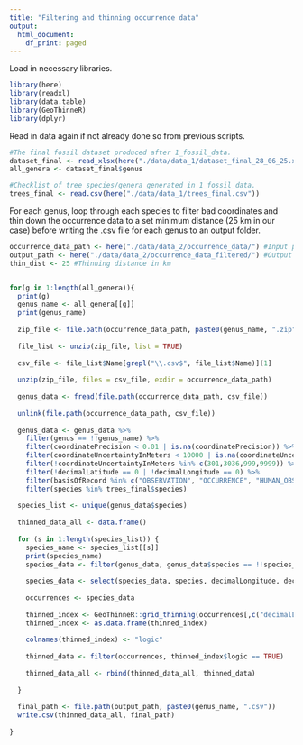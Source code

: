```yaml
---
title: "Filtering and thinning occurrence data"
output:
  html_document:
    df_print: paged
---
```

  
Load in necessary libraries.
```r
library(here)
library(readxl)
library(data.table)
library(GeoThinneR)
library(dplyr)
```

Read in data again if not already done so from previous scripts.
```r
#The final fossil dataset produced after 1_fossil_data.
dataset_final <- read_xlsx(here("./data/data_1/dataset_final_28_06_25.xlsx"))
all_genera <- dataset_final$genus

#Checklist of tree species/genera generated in 1_fossil_data.
trees_final <- read.csv(here("./data/data_1/trees_final.csv"))
```

For each genus, loop through each species to filter bad coordinates and thin down the occurrence data to a set minimum distance (25 km in our case) before writing the .csv file for each genus to an output folder.
```r
occurrence_data_path <- here("./data/data_2/occurrence_data/") #Input path (output path from 2a_occurrence_data)
output_path <- here("./data/data_2/occurrence_data_filtered/") #Output path for the thinned .csv file of each genus
thin_dist <- 25 #Thinning distance in km


for(g in 1:length(all_genera)){
  print(g)
  genus_name <- all_genera[[g]]
  print(genus_name)
  
  zip_file <- file.path(occurrence_data_path, paste0(genus_name, ".zip"))
  
  file_list <- unzip(zip_file, list = TRUE)
  
  csv_file <- file_list$Name[grepl("\\.csv$", file_list$Name)][1]
  
  unzip(zip_file, files = csv_file, exdir = occurrence_data_path)
  
  genus_data <- fread(file.path(occurrence_data_path, csv_file))
  
  unlink(file.path(occurrence_data_path, csv_file))
  
  genus_data <- genus_data %>% 
    filter(genus == !!genus_name) %>% 
    filter(coordinatePrecision < 0.01 | is.na(coordinatePrecision)) %>% 
    filter(coordinateUncertaintyInMeters < 10000 | is.na(coordinateUncertaintyInMeters)) %>%
    filter(!coordinateUncertaintyInMeters %in% c(301,3036,999,9999)) %>% 
    filter(!decimalLatitude == 0 | !decimalLongitude == 0) %>%
    filter(basisOfRecord %in% c("OBSERVATION", "OCCURRENCE", "HUMAN_OBSERVATION","PRESERVED_SPECIMEN")) %>% 
    filter(species %in% trees_final$species) 
  
  species_list <- unique(genus_data$species)
  
  thinned_data_all <- data.frame()
  
  for (s in 1:length(species_list)) {
    species_name <- species_list[[s]]
    print(species_name)
    species_data <- filter(genus_data, genus_data$species == !!species_name)
    
    species_data <- select(species_data, species, decimalLongitude, decimalLatitude)
    
    occurrences <- species_data
    
    thinned_index <- GeoThinneR::grid_thinning(occurrences[,c("decimalLongitude","decimalLatitude")], thin_dist = thin_dist)
    thinned_index <- as.data.frame(thinned_index)
    
    colnames(thinned_index) <- "logic"
    
    thinned_data <- filter(occurrences, thinned_index$logic == TRUE)
    
    thinned_data_all <- rbind(thinned_data_all, thinned_data)
    
  }
  
  final_path <- file.path(output_path, paste0(genus_name, ".csv"))
  write.csv(thinned_data_all, final_path)
  
}

```
